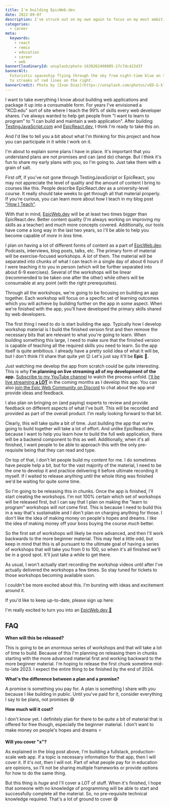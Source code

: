 ```yaml
---
title: I'm building EpicWeb.dev
date: 2022-09-07
description: I've struck out on my own again to focus on my most ambitious project yet.
categories:
  - career
meta:
  keywords:
    - react
    - remix
    - education
    - career
    - web
bannerCloudinaryId: unsplash/photo-1639262498805-17c7dc422d37
bannerAlt:
  Futuristic spaceship flying through the sky from night-time blue on the left
  to streaks of red lines on the right.
bannerCredit: Photo by [Ivan Diaz](https://unsplash.com/photos/vED-G-klEjo)
---
```


I want to take everything I know about building web applications and package it
up into a consumable form. For years I've envisioned a "KCD.edu" sort of site
where I teach the 99% of skills every web developer shares. I've always wanted
to help get people from "I want to learn to program" to "I can build and
maintain a web application". After building
[TestingJavaScript.com](https://testingjavascript.com) and
[EpicReact.dev](https://epicreact.dev), I think I'm ready to take this on.

And I'd like to tell you a bit about what I'm thinking for this project and how
you can participate in it while I work on it.

<callout-warning class="aside">
	I'm about to explain some plans I have in place. It's important that you
	understand plans are not promises and can (and do) change. But I think it's
	fun to share my early plans with you, so I'm going to. Just take them with a
	grain of salt.
</callout-warning>

First off, if you've not gone through TestingJavaScript or EpicReact, you may
not appreciate the level of quality and the amount of content I bring to courses
like this. People describe EpicReact.dev as a university-level course. It really
should take weeks to get through all that material properly. If you're curious,
you can learn more about how I teach in my blog post
["How I Teach"](/blog/how-i-teach).

With that in mind, [EpicWeb.dev](https://epicweb.dev) will be at least two times
bigger than EpicReact.dev. Better content quality (I'm always working on
improving my skills as a teacher) and _much_ more concepts covered.
Additionally, our tools have come a long way in the last two years, so I'll be
able to help you become capable of _more_ in _less_ time.

I plan on having a lot of different forms of content as a part of
[EpicWeb.dev](https://epicweb.dev). Podcasts, interviews, blog posts, talks,
etc. The primary form of material will be exercise-focused workshops. A _lot_ of
them. The material will be separated into chunks of what I can teach in a single
day of about 6 hours if I were teaching it to you in person (which will be
further separated into about 6-9 exercises). Several of the workshops will be
linear (recommended to be taken one after the other) while others will be
consumable at any point (with the right prerequisites).

Through all the workshops, we're going to be focusing on building an app
together. Each workshop will focus on a specific set of learning outcomes which
you will achieve by building further on the app in some aspect. When we're
finished with the app, you'll have developed the primary skills shared by web
developers.

The first thing I need to do is start building the app. Typically how I develop
workshop material is I build the finished version first and then remove the
necessary bits that are relevant to what you're going to learn. When building
something this large, I need to make sure that the finished version is capable
of teaching all the required skills you need to learn. So the app itself is
quite ambitious. I already have a pretty solid idea of what it will be, but I
don't think I'll share that quite yet 😉 Let's just say it'll be **Epic** 🌌.

Just watching me develop the app from scratch could be quite interesting. This
is why **I'm planning on live streaming all of my development of the app.**
[Subscribe to my YouTube channel](https://kcd.im/YouTube) to watch the process
unfold. [I'll be live streaming **a LOT**](/live) in the coming months as I
develop this app. You can also
[join the Epic Web Community on Discord](/discord) to chat about the app and
provide ideas and feedback.

I also plan on bringing on (and paying) experts to review and provide feedback
on different aspects of what I've built. This will be recorded and provided as
part of the overall product. I'm really looking forward to that bit.

Clearly, this will take quite a bit of time. Just building the app that we're
going to build together will take a lot of effort. And unlike EpicReact.dev,
because I want to help you learn how to build the full web application, there
will be a backend component to this as well. Additionally, when it's all
finished, I want people to be able to approach this with the only pre-requisite
being that they can read and type.

On top of that, I don't let people build my content for me. I do sometimes have
people help a bit, but for the vast majority of the material, I need to be the
one to develop it and practice delivering it before ultimate recording it
myself. If I waited to release anything until the whole thing was finished we'd
be waiting for quite some time.

So I'm going to be releasing this in chunks. Once the app is finished, I'll
start creating the workshops. I'm not 100% certain which set of workshops will
be released first, but I can say that I plan on making the "learn to program"
workshops will _not_ come first. This is because I need to build this in a way
that's sustainable and I don't plan on charging anything for those. I don't like
the idea of making money on people's hopes and dreams. I like the idea of making
money off your boss buying the course _much_ better.

So the first set of workshops will likely be more advanced, and then I'll work
backwards to the more beginner material. This may feel a little odd, but keep in
mind that this is all pursuant to the ultimate goal of having a series of
workshops that will take you from 0 to 100, so when it's all finished we'll be
in a good spot. It'll just take a while to get there.

As usual, I won't actually start recording the workshop videos until after I've
actually delivered the workshops a few times. So stay tuned for tickets to those
workshops becoming available soon.

I couldn't be more excited about this. I'm bursting with ideas and excitement
around it.

If you'd like to keep up-to-date, please sign up here:

<SubscribeForm
	formId="epicweb-blog-post"
	kitTagId="3292661"
	KitFormId="3547851"
/>

I'm really excited to turn you into an [EpicWeb.dev 🌌](https://epicweb.dev)

## FAQ

**When will this be released?**

This is going to be an _enormous_ series of workshops and that will take a lot
of time to build. Because of this I'm planning on releasing them in chunks
starting with the more advanced material first and working backward to the more
beginner material. I'm hoping to release the first chunk sometime
mid-to-late 2023. I expect the entire thing to be finished by the end of 2024.

**What's the difference between a plan and a promise?**

A promise is something you pay for. A plan is something I share with you because
I like building in public. Until you've paid for it, consider everything I say
to be plans, not promises 😅

**How much will it cost?**

I don't know yet. I definitely plan for there to be quite a bit of material that
is offered for free though, especially the beginner material. I don't want to
make money on people's hopes and dreams ⭐

**Will you cover "x"?**

As explained in the blog post above, I'm building a fullstack, production-scale
web app. If a topic is necessary information for that app, then I will cover it.
If it's not, then I will not. Part of what people pay for in education are
opinions, so I'll not be sharing multiple frameworks or provide options for how
to do the same thing.

But this thing is _huge_ and I'll cover a LOT of stuff. When it's finished, I
hope that someone with no knowledge of programming will be able to start and
successfully complete all the material. So, no pre-requisite technical knowledge
required. That's a lot of ground to cover 😅
